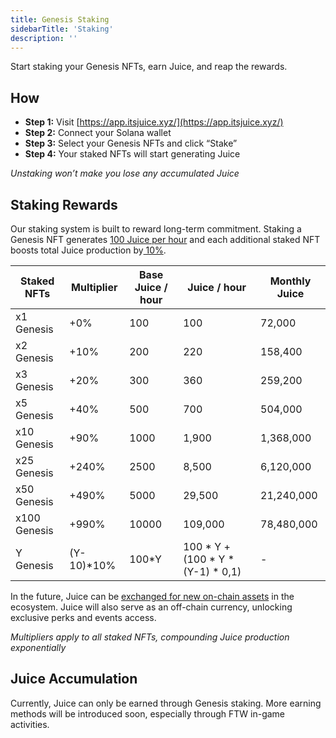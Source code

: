 ```yaml
---
title: Genesis Staking
sidebarTitle: 'Staking'
description: ''
---
```


Start staking your Genesis NFTs, earn Juice, and reap the rewards.

## **How**

* **Step 1:** Visit [https://app.itsjuice.xyz/](https://app.itsjuice.xyz/)
* **Step 2:** Connect your Solana wallet
* **Step 3:** Select your Genesis NFTs and click “Stake”
* **Step 4:** Your staked NFTs will start generating Juice

*Unstaking won’t make you lose any accumulated Juice*

## **Staking Rewards**

Our staking system is built to reward long-term commitment. Staking a Genesis NFT generates <u>100 Juice per hour</u> and each additional staked NFT boosts total Juice production by<u> 10%</u>.

| Staked NFTs  | Multiplier  | Base Juice / hour | Juice / hour                          | Monthly Juice |
| ------------ | ----------- | ----------------- | ------------------------------------- | ------------- |
| x1 Genesis   | +0%         | 100               | 100                                   | 72,000        |
| x2 Genesis   | +10%        | 200               | 220                                   | 158,400       |
| x3 Genesis   | +20%        | 300               | 360                                   | 259,200       |
| x5 Genesis   | +40%        | 500               | 700                                   | 504,000       |
| x10 Genesis  | +90%        | 1000              | 1,900                                 | 1,368,000     |
| x25 Genesis  | +240%       | 2500              | 8,500                                 | 6,120,000     |
| x50 Genesis  | +490%       | 5000              | 29,500                                | 21,240,000    |
| x100 Genesis | +990%       | 10000             | 109,000                               | 78,480,000    |
| Y Genesis    | (Y-10)\*10% | 100\*Y            | 100 \* Y + (100 \* Y \* (Y-1) \* 0,1) | -             |

In the future, Juice can be <u>exchanged for new on-chain assets</u> in the ecosystem. Juice will also serve as an off-chain currency, unlocking exclusive perks and events access.

*Multipliers apply to all staked NFTs, compounding Juice production exponentially*

## **Juice Accumulation**

Currently, Juice can only be earned through Genesis staking. More earning methods will be introduced soon, especially through FTW in-game activities.